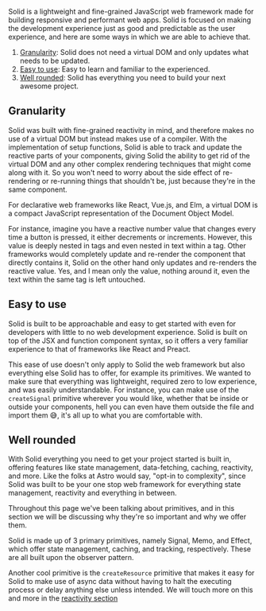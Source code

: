 
<Title>Why Solid?</Title>

Solid is a lightweight and fine-grained JavaScript web framework made for building responsive and performant web apps. Solid is focused on making the development experience just as good and predictable as the user experience, and here are some ways in which we are able to achieve that.

1. [Granularity](#granularity): Solid does not need a virtual DOM and only updates what needs to be updated.
2. [Easy to use](#easy-to-use): Easy to learn and familiar to the experienced.
3. [Well rounded](#well-rounded): Solid has everything you need to build your next awesome project.

## Granularity 

Solid was built with fine-grained reactivity in mind, and therefore makes no use of a virtual DOM but instead makes use of a compiler. With the implementation of setup functions, Solid is able to track and update the reactive parts of your components, giving Solid the ability to get rid of the virtual DOM and any other complex rendering techniques that might come along with it. So you won't need to worry about the side effect of re-rendering or re-running things that shouldn't be, just because they're in the same component.

<Aside>
  For declarative web frameworks like React, Vue.js, and Elm, a virtual DOM is a
  compact JavaScript representation of the Document Object Model.
</Aside>

For instance, imagine you have a reactive number value that changes every time a button is pressed, it either decrements or increments. However, this value is deeply nested in tags and even nested in text within a tag. Other frameworks would completely update and re-render the component that directly contains it, Solid on the other hand only updates and re-renders the reactive value. Yes, and I mean only the value, nothing around it, even the text within the same tag is left untouched.

## Easy to use

Solid is built to be approachable and easy to get started with even for developers with little to no web development experience. Solid is built on top of the JSX and function component syntax, so it offers a very familiar experience to that of frameworks like React and Preact.

This ease of use doesn't only apply to Solid the web framework but also everything else Solid has to offer, for example its primitives. We wanted to make sure that everything was lightweight, required zero to low experience, and was easily understandable. For instance, you can make use of the `createSignal` primitive wherever you would like, whether that be inside or outside your components, hell you can even have them outside the file and import them 😅, it's all up to what you are comfortable with.

## Well rounded

With Solid everything you need to get your project started is built in, offering features like state management, data-fetching, caching, reactivity, and more. Like the folks at Astro would say, "opt-in to complexity", since Solid was built to be your one stop web framework for everything state management, reactivity and everything in between.

Throughout this page we've been talking about primitives, and in this section we will be discussing why they're so important and why we offer them.

Solid is made up of 3 primary primitives, namely Signal, Memo, and Effect, which offer state management, caching, and tracking, respectively. These are all built upon the observer pattern.

Another cool primitive is the `createResource` primitive that makes it easy for Solid to make use of async data without having to halt the executing process or delay anything else unless intended. We will touch more on this and more in the [reactivity section](TODO)
